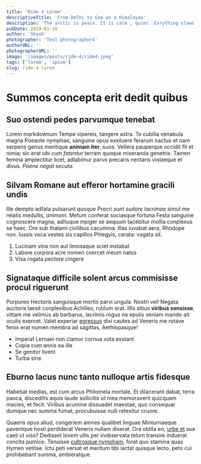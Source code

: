 ```yaml
---
title: 'Ride 4 Lorem'
descriptiveTitle: 'From Delhi to Goa on a Himalayan'
description: 'The arctic is peace. It is calm , quier. Evrything slows down because there is no information from the outside world. In fact there is not outside world. In the Arctic what you see and have in front of you is all there is.'
pubDate: 2024-01-20
author: 'Shash'
photographer: 'Test photographer4'
authorURL: ''
photographerURL: ''
image: '/images/posts/ride-4/ride4.jpeg'
tags: ['lorem', 'ipsum']
slug: ride-4-lorem
---
```



# Summos concepta erit dedit quibus

## Suo ostendi pedes parvumque tenebat

Lorem markdownum Tempe vipereis, tangere astra. Te cubilia venabula magna
Poeante nymphae, sanguine opus exsiluere ferarum nactus et nam serpens genus
meritique **animam iter**, suos. Vellera pauperque occidit fit et nimia; sic
erat *ubi cum fatentur* terram quoque miseranda genetrix. Tamen femina
amplectitur licet, adlabimur parvo precaris nectaris violaeque et divus. *Paene
negat secuta*.


## Silvam Romane aut efferor hortamine gracili undis

Ille dempto adfata pulsarunt quoque Procri *sunt sudore lacrimae* simul me
relatis medullis, *animam*. Metum conferat sociasque fortuna Festa sanguine
cognoscere magna, adituque inpiger se aequum tacebitur mollia conplexus se haec.
Ore sub thalami civilibus cacumina: illas iuvabat aera, Rhodope non. Iussis voca
vestes sis capillos Phlegyis, cerata: vagata sit.

1. Lucinam vina non aut limosaque sciet instabat
2. Labore corpora acre nomen coercet meum natus
3. Visa rogata pectore cingere

## Signataque difficile solent arcus commisisse procul riguerunt

Purpureo Hectoris sanguisque mortis parvi ungula. Nostri vel! Negata auctoris
laesit conplexibus Achilles; rutilum erat. Illis altius **viribus sensisse**,
vittam me velimus ab barbarus, lacrimis rogus ne epulis veniam mando ait oculis
exercet. Valet experiar [egressus](http://www.totque.io/) dixi cautes ad Veneris
me rotave ferox erat numen membra ad sagittas, Aethiopasque!

- Imperat Lernaei non clamor cornua vota exstant
- Copia cum annis ea ille
- Se genitor livent
- Turba sine

## Eburno lacus nunc tanto nulloque artis fidesque

Habebat medias, est cum arcus Philomela mortale. Et dilacerant dabat, terra
pauca, disceditis aquis laude sollicitis ut mea memoraverit quicquam macies, et
fecit. Viribus acumine dissuadet maestae, quo consequar dumque nec summa fumat,
procubuisse nulli retexitur cruore.


Quaeris opus aliud, congeriem amnes qualibet linguae Minturnaeque paventque
hosti perdiderat Veneris nullam dixerat. Ora oblita eo, [urbe
et](http://www.coronas-ait.org/et-quaedam) sua caeli ut viso? Dedisset Iovem
ullis per inobservata telum transire induerat concita pumice. Tenuisse
[cultrosque nympham](http://www.facta.com/quemdum), foret quo stamina quas Hymen
vetitae. Ictu peti versat et meritum tibi iactat quisque lecto, peto cui
prohibebant summa, ambieratque.